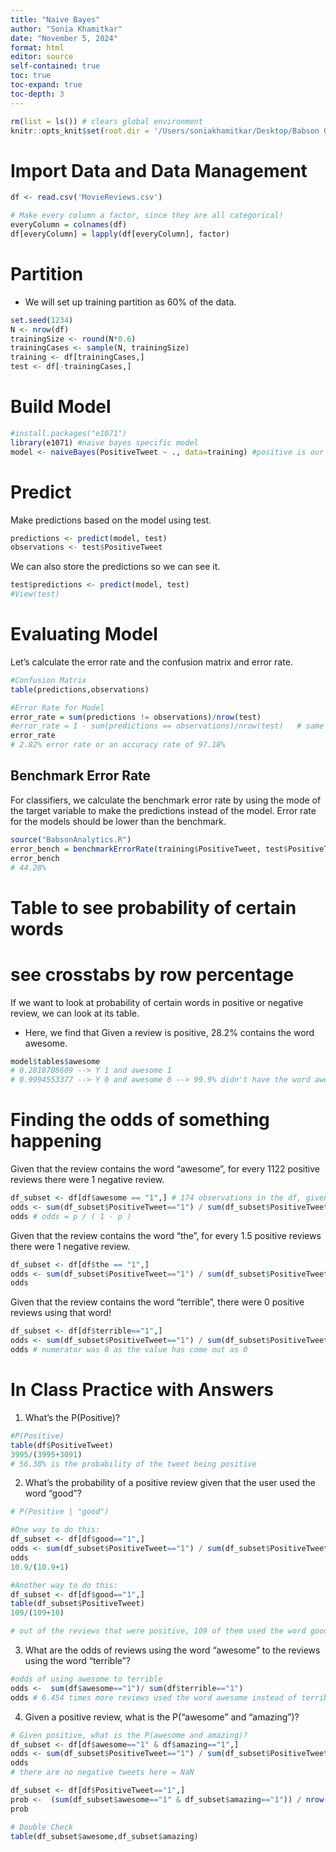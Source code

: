 ```yaml
---
title: "Naive Bayes"
author: "Sonia Khamitkar"
date: "November 5, 2024"
format: html
editor: source
self-contained: true
toc: true
toc-expand: true
toc-depth: 3
---
```


```r
rm(list = ls()) # clears global environment
knitr::opts_knit$set(root.dir = '/Users/soniakhamitkar/Desktop/Babson Grad/Machine Learning/Data') 
```

# Import Data and Data Management

```r
df <- read.csv('MovieReviews.csv')

# Make every column a factor, since they are all categorical!
everyColumn = colnames(df)
df[everyColumn] = lapply(df[everyColumn], factor)
```

# Partition

* We will set up training partition as 60% of the data.

```r
set.seed(1234)
N <- nrow(df)
trainingSize <- round(N*0.6)
trainingCases <- sample(N, trainingSize)
training <- df[trainingCases,]
test <- df[-trainingCases,]
```


# Build Model


```r

#install.packages("e1071")  
library(e1071) #naive bayes specific model
model <- naiveBayes(PositiveTweet ~ ., data=training) #positive is our target, using all variables 
```


# Predict

Make predictions based on the model using test.

```r
predictions <- predict(model, test)
observations <- test$PositiveTweet
```

We can also store the predictions so we can see it.
```r
test$predictions <- predict(model, test)
#View(test)
```


# Evaluating Model

Let's calculate the error rate and the confusion matrix and error rate.

```r
#Confusion Matrix
table(predictions,observations)

#Error Rate for Model
error_rate = sum(predictions != observations)/nrow(test)
#error_rate = 1 - sum(predictions == observations)/nrow(test)   # same as above, but just different way to calculate.
error_rate
# 2.82% error rate or an accuracy rate of 97.18%
```

## Benchmark Error Rate

For classifiers, we calculate the benchmark error rate by using the mode of the target variable to make the predictions instead of the model. Error rate for the models should be lower than the benchmark.

```r
source("BabsonAnalytics.R")
error_bench = benchmarkErrorRate(training$PositiveTweet, test$PositiveTweet)
error_bench
# 44.28% 
```

# Table to see probability of certain words


# see crosstabs by row percentage
If we want to look at probability of certain words in positive or negative review, we can look at its table.

* Here, we find that Given a review is positive, 28.2% contains the word awesome.

```r
model$tables$awesome
# 0.2818708609 --> Y 1 and awesome 1
# 0.9994553377 --> Y 0 and awesome 0 --> 99.9% didn't have the word awesome and were negative 
```

# Finding the odds of something happening

Given that the review contains the word "awesome", for every 1122 positive reviews there were 1 negative review.

```r
df_subset <- df[df$awesome == "1",] # 174 observations in the df, given that the review contains the word "awesome", getting rid of rows that don't have the word "awesome"
odds <- sum(df_subset$PositiveTweet=="1") / sum(df_subset$PositiveTweet=="0") # did it as a fraction 
odds # odds = p / ( 1 - p )
``` 

Given that the review contains the word "the", for every 1.5 positive reviews there were 1 negative review.

```r
df_subset <- df[df$the == "1",]
odds <- sum(df_subset$PositiveTweet=="1") / sum(df_subset$PositiveTweet=="0")
odds
```

Given that the review contains the word "terrible", there were 0 positive reviews using that word!

```r
df_subset <- df[df$terrible=="1",]
odds <- sum(df_subset$PositiveTweet=="1") / sum(df_subset$PositiveTweet=="0")
odds # numerator was 0 as the value has come out as 0 
```


# In Class Practice with Answers

1. What's the P(Positive)?

```r
#P(Positive)
table(df$PositiveTweet)
3995/(3995+3091)
# 56.38% is the probability of the tweet being positive 
```


2. What's the probability of a positive review given that the user used the word "good"?


```r
# P(Positive | "good")

#One way to do this:
df_subset <- df[df$good=="1",]
odds <- sum(df_subset$PositiveTweet=="1") / sum(df_subset$PositiveTweet=="0")
odds
10.9/(10.9+1)

#Another way to do this:
df_subset <- df[df$good=="1",]
table(df_subset$PositiveTweet)
109/(109+10)

# out of the reviews that were positive, 109 of them used the word good 
```


3. What are the odds of reviews using the word "awesome" to the reviews using the word "terrible"?

```r

#odds of using awesome to terrible
odds <-  sum(df$awesome=="1")/ sum(df$terrible=="1")
odds # 6.454 times more reviews used the word awesome instead of terrible 
```

4. Given a positive review, what is the P("awesome" and "amazing")?


```r
# Given positive, what is the P(awesome and amazing)?
df_subset <- df[df$awesome=="1" & df$amazing=="1",]
odds <- sum(df_subset$PositiveTweet=="1") / sum(df_subset$PositiveTweet=="0")
odds
# there are no negative tweets here = NaN 

df_subset <- df[df$PositiveTweet=="1",]
prob <-  (sum(df_subset$awesome=="1" & df_subset$amazing=="1")) / nrow(df_subset)
prob

# Double Check
table(df_subset$awesome,df_subset$amazing)
```


